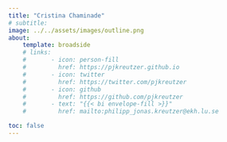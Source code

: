 ```yaml
---
title: "Cristina Chaminade"
# subtitle: 
image: ../../assets/images/outline.png
about:
    template: broadside
    # links: 
    #       - icon: person-fill
    #         href: https://pjkreutzer.github.io
    #       - icon: twitter
    #         href: https://twitter.com/pjkreutzer
    #       - icon: github
    #         href: https://github.com/pjkreutzer
    #       - text: "{{< bi envelope-fill >}}"
    #         href: mailto:philipp_jonas.kreutzer@ekh.lu.se

toc: false
---
```

